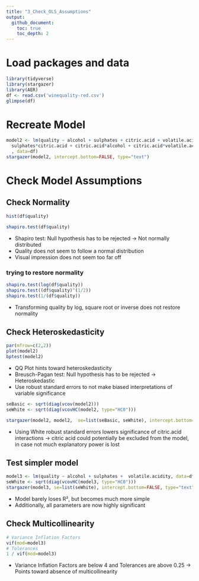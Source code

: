 ```yaml
---
title: "3_Check_OLS_Assumptions"
output:
  github_document:
    toc: true
    toc_depth: 2
---
```


# Load packages and data
```r
library(tidyverse)
library(stargazer)
library(AER)
df <- read.csv('winequality-red.csv')
glimpse(df)
```

# Recreate Model
```r
model2 <- lm(quality ~ alcohol + sulphates + citric.acid + volatile.acidity + 
  sulphates*citric.acid + citric.acid*alcohol + citric.acid*volatile.acidity
  , data=df)
stargazer(model2, intercept.bottom=FALSE, type="text")
```


# Check Model Assumptions
## Check Normality
```r
hist(df$quality)

shapiro.test(df$quality)
```

- Shapiro test: Null hypothesis has to be rejected -> Not normally distributed
- Quality does not seem to follow a normal distribution
- Visual impression does not seem too far off

### trying to restore normality
```r
shapiro.test(log(df$quality))
shapiro.test((df$quality)^(1/2))
shapiro.test(1/(df$quality))
```

- Transforming quality by log, square root or inverse does not restore normality

## Check Heteroskedasticity
```r
par(mfrow=c(2,2))
plot(model2)
bptest(model2)
```

- QQ Plot hints toward heteroskedasticity
- Breusch-Pagan test: Null hypothesis has to be rejected -> Heteroskedastic
- Use robust standard errors to not make biased interpretations of variable significance

```r
seBasic <- sqrt(diag(vcov(model2)))
seWhite <- sqrt(diag(vcovHC(model2, type="HC0")))

stargazer(model2, model2,  se=list(seBasic, seWhite), intercept.bottom=FALSE, type="text")
```

- Using White robust standard errors lowers significance of citric.acid interactions -> citric acid could potentially be excluded from the model, in case not much explanatory power is lost


## Test simpler model
```r
model3 <- lm(quality ~ alcohol + sulphates +  volatile.acidity, data=df)
seWhite <- sqrt(diag(vcovHC(model3, type="HC0")))
stargazer(model3, se=list(seWhite), intercept.bottom=FALSE, type="text")
```

- Model barely loses R², but becomes much more simple
- Additionally, all parameters are now highly significant

## Check Multicollinearity
```r
# Variance Inflation Factors
vif(mod=model3)
# Tolerances
1 / vif(mod=model3)
```

- Variance Inflation Factors are below 4 and Tolerances are above 0.25 -> Points toward absence of multicollinearity

